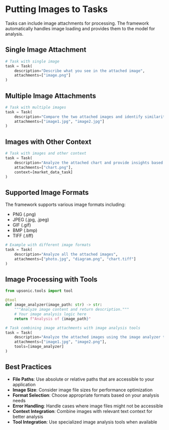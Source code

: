 # Putting Images to Tasks

Tasks can include image attachments for processing. The framework automatically handles image loading and provides them to the model for analysis.

## Single Image Attachment

```python
# Task with single image
task = Task(
    description="Describe what you see in the attached image",
    attachments=["image.png"]
)
```

## Multiple Image Attachments

```python
# Task with multiple images
task = Task(
    description="Compare the two attached images and identify similarities and differences",
    attachments=["image1.jpg", "image2.jpg"]
)
```

## Images with Other Context

```python
# Task with images and other context
task = Task(
    description="Analyze the attached chart and provide insights based on the market data",
    attachments=["chart.png"],
    context=[market_data_task]
)
```

## Supported Image Formats

The framework supports various image formats including:

- PNG (.png)
- JPEG (.jpg, .jpeg)
- GIF (.gif)
- BMP (.bmp)
- TIFF (.tiff)

```python
# Example with different image formats
task = Task(
    description="Analyze all the attached images",
    attachments=["photo.jpg", "diagram.png", "chart.tiff"]
)
```

## Image Processing with Tools

```python
from upsonic.tools import tool

@tool
def image_analyzer(image_path: str) -> str:
    """Analyze image content and return description."""
    # Your image analysis logic here
    return f"Analysis of {image_path}"

# Task combining image attachments with image analysis tools
task = Task(
    description="Analyze the attached images using the image analyzer tool",
    attachments=["image1.jpg", "image2.png"],
    tools=[image_analyzer]
)
```

## Best Practices

- **File Paths**: Use absolute or relative paths that are accessible to your application
- **Image Size**: Consider image file sizes for performance optimization
- **Format Selection**: Choose appropriate formats based on your analysis needs
- **Error Handling**: Handle cases where image files might not be accessible
- **Context Integration**: Combine images with relevant text context for better analysis
- **Tool Integration**: Use specialized image analysis tools when available
